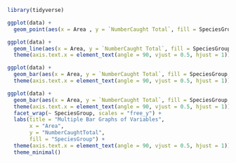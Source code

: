 ```r
library(tidyverse)
```

```r
ggplot(data) + 
  geom_point(aes(x = Area , y = `NumberCaught Total`, fill = SpeciesGroup, colour = SpeciesGroup), stat = "identity")
```
```r
ggplot(data) + 
  geom_line(aes(x = Area, y = `NumberCaught Total`, fill = SpeciesGroup, colour = SpeciesGroup), stat = "identity") +
  theme(axis.text.x = element_text(angle = 90, vjust = 0.5, hjust = 1))
```
```r
ggplot(data) + 
  geom_bar(aes(x = Area, y = `NumberCaught Total`, fill = SpeciesGroup, colour = SpeciesGroup), stat = "identity") +
  theme(axis.text.x = element_text(angle = 90, vjust = 0.5, hjust = 1))
```
```r
ggplot(data) + 
  geom_bar(aes(x = Area, y = `NumberCaught Total`, fill = SpeciesGroup, colour = SpeciesGroup), stat = "identity") +
  theme(axis.text.x = element_text(angle = 90, vjust = 0.5, hjust = 1)) +
  facet_wrap(~ SpeciesGroup, scales = "free_y") +
  labs(title = "Multiple Bar Graphs of Variables",
       x = "Area",
       y = "NumberCaughtTotal",
       fill = "SpeciesGroup") +
  theme(axis.text.x = element_text(angle = 90, vjust = 0.5, hjust = 1))
  theme_minimal()
  
```